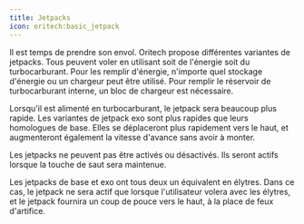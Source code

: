 ```yaml
---
title: Jetpacks
icon: oritech:basic_jetpack
---
```


Il est temps de prendre son envol. Oritech propose différentes variantes de jetpacks. Tous peuvent voler en utilisant soit
de l'énergie soit du turbocarburant. Pour les remplir d'énergie, n'importe quel stockage d'énergie ou un chargeur peut être utilisé. Pour remplir le réservoir de turbocarburant interne, un bloc de chargeur est nécessaire.

Lorsqu'il est alimenté en turbocarburant, le jetpack sera beaucoup plus rapide. Les variantes de jetpack exo sont plus rapides que leurs homologues de base. Elles se déplaceront plus rapidement vers le haut, et augmenteront également la vitesse d'avance sans avoir à monter.

Les jetpacks ne peuvent pas être activés ou désactivés. Ils seront actifs lorsque la touche de saut sera maintenue.

Les jetpacks de base et exo ont tous deux un équivalent en élytres. Dans ce cas, le jetpack ne sera actif que lorsque l'utilisateur volera avec les élytres, et le jetpack fournira un
coup de pouce vers le haut, à la place de feux d'artifice.
